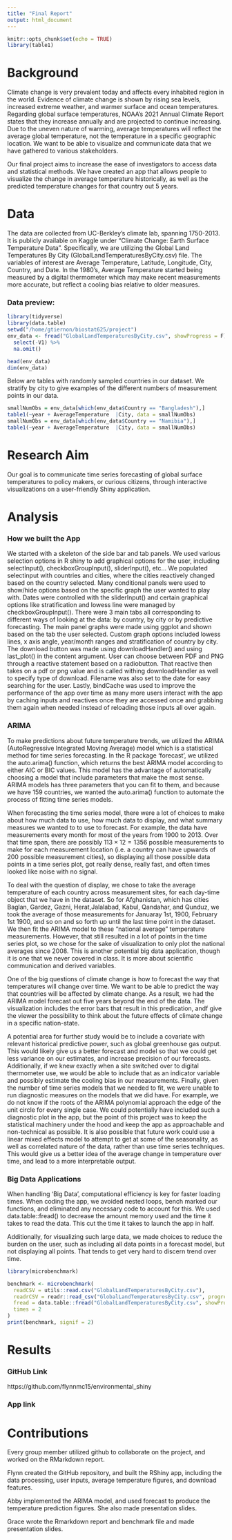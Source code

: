 ```yaml
---
title: "Final Report"
output: html_document
---
```


```r
knitr::opts_chunk$set(echo = TRUE)
library(table1)
```

# Background
Climate change is very prevalent today and affects every inhabited region in the world. Evidence of climate change is shown by rising sea levels, increased extreme weather, and warmer surface and ocean temperatures. Regarding global surface temperatures, NOAA’s 2021 Annual Climate Report states that they increase annually and are projected to continue increasing. Due to the uneven nature of warming, average temperatures will reflect the average global temperature, not the temperature in a specific geographic location. We want to be able to visualize and communicate data that we have gathered to various stakeholders. 

Our final project aims to increase the ease of investigators to access data and statistical methods. We have created an app that allows people to visualize the change in average temperature historically, as well as the predicted temperature changes for that country out 5 years.

# Data

The data are collected from UC-Berkley’s climate lab, spanning 1750-2013. It is publicly available on Kaggle under "Climate Change: Earth Surface Temperature Data". Specifically, we are utilizing the Global Land Temperatures By City (GlobalLandTemperaturesByCity.csv) file. The variables of interest are Average Temperature, Latitude, Longitude, City, Country, and Date. In the 1980's, Average Temperature started being measured by a digital thermometer which may make recent measurements more accurate, but reflect a cooling bias relative to older measures.

### Data preview:

```r
library(tidyverse)
library(data.table)
setwd("/home/gtiernon/biostat625/project")
env_data <- fread("GlobalLandTemperaturesByCity.csv", showProgress = F) %>%
  select(-V1) %>%
  na.omit()
```

```r
head(env_data)
dim(env_data)
```

Below are tables with randomly sampled countries in our dataset. We stratify by city to give examples of the different numbers of measurement points in our data.

```r

smallNumObs = env_data[which(env_data$Country == "Bangladesh"),]
table1(~year + AverageTemperature  |City, data = smallNumObs)
smallNumObs = env_data[which(env_data$Country == "Namibia"),]
table1(~year + AverageTemperature  |City, data = smallNumObs)
```



# Research Aim

Our goal is to communicate time series forecasting of global surface temperatures to policy makers, or curious citizens, through interactive visualizations on a user-friendly Shiny application. 

# Analysis

### How we built the App

We started with a skeleton of the side bar and tab panels. We used various selection options in R shiny to add graphical options for the user, including selectInput(), checkboxGroupInput(), sliderInput(), etc... We populated selectinput with countries and cities, where the cities reactively changed based on the country selected. Many conditional panels were used to show/hide options based on the specific graph the user wanted to play with. Dates were controlled with the sliderInput() and certain graphical options like stratification and lowess line were managed by checkboxGroupInput(). There were 3 main tabs all corresponding to different ways of looking at the data: by country, by city or by predictive forecasting. The main panel graphs were made using ggplot and shown based on the tab the user selected. Custom graph options included lowess lines, x axis angle, year/month ranges and stratification of country by city. The download button was made using downloadHandler() and using last_plot() in the content argument. User can choose between PDF and PNG through a reactive statement based on a radiobutton. That reactive then takes on a pdf or png value and is called withing downloadHandler as well to specify type of download. Filename was also set to the date for easy searching for the user. Lastly, bindCache was used to improve the performance of the app over time as many more users interact with the app by caching inputs and reactives once they are accessed once and grabbing them again when needed instead of reloading those inputs all over again.

### ARIMA

To make predictions about future temperature trends, we utilized the ARIMA (AutoRegressive Integrated Moving Average) model which is a statistical method for time series forecasting. In the R package 'forecast', we utilized the auto.arima() function, which returns the best ARIMA model according to either AIC or BIC values. This model has the advantage of automatically choosing a model that include parameters that make the most sense. ARIMA models has three parameters that you can fit to them, and because we have 159 countries, we wanted the auto.arima() function to automate the process of fitting time series models.

When forecasting the time series model, there were a lot of choices to make about how much data to use, how much data to display, and what summary measures we wanted to to use to forecast. For example, the data have measurements every month for most of the years from 1900 to 2013. Over that time span, there are possibly $113 \times 12=1356$ possible measurements to make for each measurement location (i.e. a country can have upwards of 200 possible measurement cities), so displaying all those possible data points in a time series plot, got really dense, really fast, and often times looked like noise with no signal. 

To deal with the question of display, we chose to take the average temperature of each country across measurement sites, for each day-time object that we have in the dataset. So for Afghanistan, which has cities Baglan, Gardez, Gazni, Herat,Jalalabad, Kabul, Qandahar, and Qunduz, we took the average of those measurements for Januaray 1st, 1900, February 1st 1900, and so on and so forth up until the last time point in the dataset. We then fit the ARIMA model to these "national average" temperature measurements. However, that still resulted in a lot of points in the time series plot, so we chose for the sake of visualization to only plot the national averages since 2008. This is another potential big data application, though it is one that we never covered in class. It is more about scientific communication and derived variables.

One of the big questions of climate change is how to forecast the way that temperatures will change over time. We want to be able to predict the way that countries will be affected by climate change. As a result, we had the ARIMA model forecast out five years beyond the end of the data. The visualization includes the error bars that result in this predication, andf give the viewer the possibility to think about the future effects of climate change in a specific nation-state.

A potential area for further study would be to include a covariate with relevant historical predictive power, such as global greenhouse gas output. This would likely give us a better forecast and model so that we could get less variance on our estimates, and increase precision of our forecasts. Additionally, if we knew exactly when a site switched over to digital thermometer use, we would be able to include that as an indicator variable and possibly estimate the cooling bias in our measurements. Finally, given the number of time series models that we needed to fit, we were unable to run diagnostic measures on the models that we did have. For example, we do not know if the roots of the ARIMA polynomial approach the edge of the unit circle for every single case. We could potentially have included such a diagnostic plot in the app, but the point of this project was to keep the statistical machinery under the hood and keep the app as approachable and non-technical as possible. It is also possible that future work could use a linear mixed effects model to attempt to get at some of the seasonality, as well as correlated nature of the data, rather than use time series techniques. This would give us a better idea of the average change in temperature over time, and lead to a more interpretable output.

### Big Data Applications

When handling 'Big Data', computational efficiency is key for faster loading times. When coding the app, we avoided nested loops, bench marked our functions, and eliminated any necessary code to account for this. We used data.table::fread() to decrease the amount memory used and the time it takes to read the data. This cut the time it takes to launch the app in half. 

Additionally, for visualizing such large data, we made choices to reduce the burden on the user, such as including all data points in a forecast model, but not displaying all points. That tends to get very hard to discern trend over time.

```r
library(microbenchmark)

benchmark <- microbenchmark(
  readCSV = utils::read.csv("GlobalLandTemperaturesByCity.csv"),
  readrCSV = readr::read_csv("GlobalLandTemperaturesByCity.csv", progress = F),
  fread = data.table::fread("GlobalLandTemperaturesByCity.csv", showProgress = F),
  times = 2
)
print(benchmark, signif = 2)
```


# Results

### GitHub Link

https://github.com/flynnmc15/environmental_shiny

### App link


# Contributions

Every group member utilized github to collaborate on the project, and worked on the RMarkdown report.

Flynn created the GitHub repository, and built the RShiny app, including the data processing, user inputs, average temperature figures, and download features.

Abby implemented the ARIMA model, and used forecast to produce the temperature prediction figures. She also made presentation slides.

Grace wrote the Rmarkdown report and benchmark file and made presentation slides.


